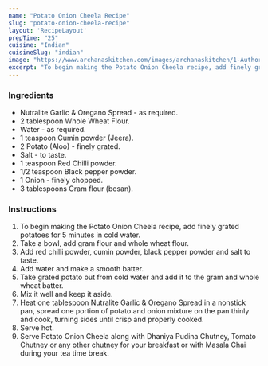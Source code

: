 ---
name: "Potato Onion Cheela Recipe"
slug: "potato-onion-cheela-recipe"
layout: 'RecipeLayout'
prepTime: "25"
cuisine: "Indian"
cuisineSlug: "indian"
image: "https://www.archanaskitchen.com/images/archanaskitchen/1-Author/pooja/Potato_Onion_Cheela_1600.jpg"
excerpt: "To begin making the Potato Onion Cheela recipe, add finely grated potatoes for 5 minutes in cold water"
---

### Ingredients

- Nutralite Garlic & Oregano Spread - as required.
- 2 tablespoon Whole Wheat Flour.
- Water - as required.
- 1 teaspoon Cumin powder (Jeera).
- 2 Potato (Aloo) - finely grated.
- Salt - to taste.
- 1 teaspoon Red Chilli powder.
- 1/2 teaspoon Black pepper powder.
- 1 Onion - finely chopped.
- 3 tablespoons Gram flour (besan).

### Instructions

1. To begin making the Potato Onion Cheela recipe, add finely grated potatoes for 5 minutes in cold water.
1. Take a bowl, add gram flour and whole wheat flour.
1. Add red chilli powder, cumin powder, black pepper powder and salt to taste.
1. Add water and make a smooth batter.
1. Take grated potato out from cold water and add it to the gram and whole wheat batter.
1. Mix it well and keep it aside.
1. Heat one tablespoon Nutralite Garlic & Oregano Spread in a nonstick pan, spread one portion of potato and onion mixture on the pan thinly and cook, turning sides until crisp and properly cooked.
1. Serve hot.
1. Serve Potato Onion Cheela along with Dhaniya Pudina Chutney, Tomato Chutney or any other chutney for your breakfast or with Masala Chai during your tea time break.
